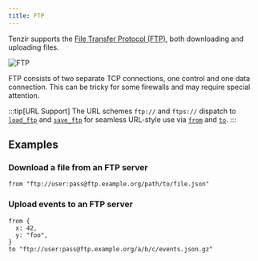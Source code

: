 ```yaml
---
title: FTP
---
```


Tenzir supports the [File Transfer Protocol
(FTP)](https://en.wikipedia.org/wiki/File_Transfer_Protocol), both downloading
and uploading files.

![FTP](ftp.svg)

FTP consists of two separate TCP connections, one control and one data
connection. This can be tricky for some firewalls and may require special
attention.

:::tip[URL Support]
The URL schemes `ftp://` and `ftps://` dispatch to
[`load_ftp`](../../reference/operators/load_ftp) and
[`save_ftp`](../../reference/operators/save_ftp) for seamless URL-style use via
[`from`](../../reference/operators/from) and
[`to`](../../reference/operators/to).
:::

## Examples

### Download a file from an FTP server

```tql
from "ftp://user:pass@ftp.example.org/path/to/file.json"
```

### Upload events to an FTP server

```tql
from {
  x: 42,
  y: "foo",
}
to "ftp://user:pass@ftp.example.org/a/b/c/events.json.gz"
```
